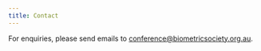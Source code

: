 ```yaml
---
title: Contact
---
```



For enquiries, please send emails to <i class="fas fa-envelope"></i>  [conference@biometricsociety.org.au](mailto: conference@biometricsociety.org.au).

